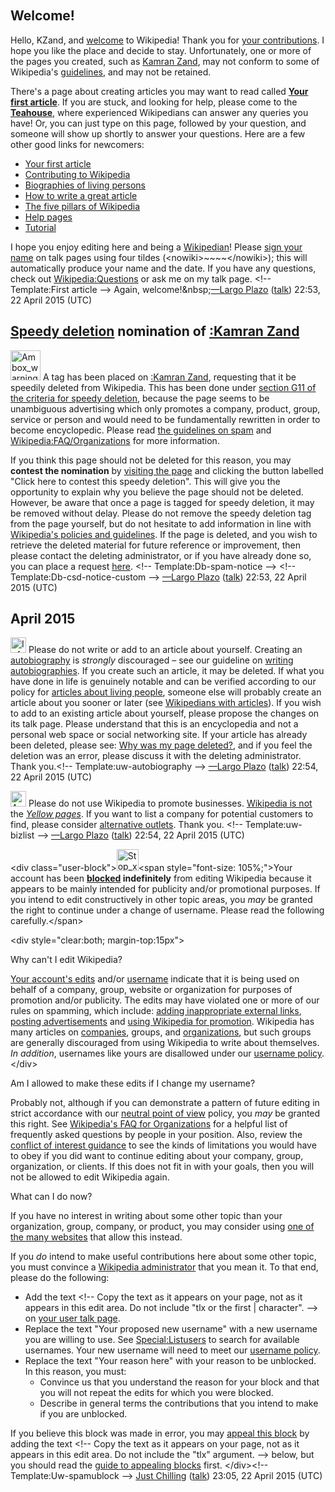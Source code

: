 <article id="46493277" title=User talk:KZand>
	<talkpage id="46493277" title="User talk:KZand">

== Welcome! ==

Hello, KZand, and [[Project:Introduction|welcome]] to Wikipedia! Thank you for [[Special:Contributions/KZand|your contributions]]. I hope you like the place and decide to stay. Unfortunately, one or more of the pages you created, such as [[Kamran Zand]], may not conform to some of Wikipedia's [[Wikipedia:List of policies|guidelines]], and may not be retained. 

There's a page about creating articles you may want to read called '''[[Wikipedia:Your first article|Your first article]]'''. If you are stuck, and looking for help, please come to the '''[[Wikipedia:Teahouse|Teahouse]]''', where experienced Wikipedians can answer any queries you have! Or, you can just type '''{{tl|help me}}''' on this page, followed by your question, and someone will show up shortly to answer your questions. Here are a few other good links for newcomers:
* [[Wikipedia:Your first article|Your first article]]
* [[Wikipedia:Contributing to Wikipedia|Contributing to Wikipedia]]
* [[Wikipedia:Biographies of living persons|Biographies of living persons]]
* [[Wikipedia:Article development|How to write a great article]]
* [[Wikipedia:Five pillars|The five pillars of Wikipedia]]
* [[Help:Contents|Help pages]]
* [[Wikipedia:Tutorial|Tutorial]]
I hope you enjoy editing here and being a [[Wikipedia:Wikipedians|Wikipedian]]! Please [[Wikipedia:Signatures|sign your name]] on talk pages using four tildes (&lt;nowiki&gt;~~~~&lt;/nowiki&gt;); this will automatically produce your name and the date. If you have any questions, check out [[Wikipedia:Questions]] or ask me on my talk page. &lt;!-- Template:First article --&gt; Again, welcome!&amp;nbsp;[[User:Largoplazo|—Largo Plazo]] ([[User talk:Largoplazo|talk]]) 22:53, 22 April 2015 (UTC)

==[[Wikipedia:Criteria for speedy deletion|Speedy deletion]] nomination of [[:Kamran Zand]]==
[[File:Ambox warning pn.svg|48px|left|alt=|link=]]
{{Quote box|quote=&lt;p&gt;If this is the first article that you have created, you may want to read [[WP:Your first article|the guide to writing your first article]].&lt;/p&gt;&lt;p&gt;You may want to consider using the [[Wikipedia:Article wizard|Article Wizard]] to help you create articles.&lt;/p&gt;|width=20%|align=right}}
A tag has been placed on [[:Kamran Zand]], requesting that it be speedily deleted from Wikipedia. This has been done under [[WP:CSD#G11|section G11 of the criteria for speedy deletion]], because the page seems to be unambiguous advertising which only promotes a company, product, group, service or person and would need to be fundamentally rewritten in order to become encyclopedic. Please read [[Wikipedia:Spam|the guidelines on spam]] and [[Wikipedia:FAQ/Organizations]] for more information. 

If you think this page should not be deleted for this reason, you may '''contest the nomination''' by [[:Kamran Zand|visiting the page]] and clicking the button labelled &quot;Click here to contest this speedy deletion&quot;. This will give you the opportunity to explain why you believe the page should not be deleted. However, be aware that once a page is tagged for speedy deletion, it may be removed without delay. Please do not remove the speedy deletion tag from the page yourself, but do not hesitate to add information in line with [[Wikipedia:List of policies|Wikipedia's policies and guidelines]]. If the page is deleted, and you wish to retrieve the deleted material for future reference or improvement, then please contact the deleting administrator, or if you have already done so, you can place a request [[WP:RFUD|here]]. &lt;!-- Template:Db-spam-notice --&gt; &lt;!-- Template:Db-csd-notice-custom --&gt; [[User:Largoplazo|—Largo Plazo]] ([[User talk:Largoplazo|talk]]) 22:53, 22 April 2015 (UTC)

== April 2015 ==
[[File:Information.svg|25px|alt=Information icon]] Please do not write or add to an article about yourself. Creating an [[Wikipedia:Autobiography|autobiography]] is ''strongly'' discouraged – see our guideline on [[WP:AUTOBIO|writing autobiographies]]. If you create such an article, it may be deleted. If what you have done in life is genuinely notable and can be verified according to our policy for [[WP:PEOPLE|articles about living people]], someone else will probably create an article about you sooner or later (see [[Wikipedia:Wikipedians with articles|Wikipedians with articles]]). If you wish to add to an existing article about yourself, please propose the changes on its talk page. Please understand that this is an encyclopedia and not a personal web space or social networking site. If your article has already been deleted, please see: [[Wikipedia:Why was my page deleted?|Why was my page deleted?]], and if you feel the deletion was an error, please discuss it with the deleting administrator. Thank you.&lt;!-- Template:uw-autobiography --&gt; [[User:Largoplazo|—Largo Plazo]] ([[User talk:Largoplazo|talk]]) 22:54, 22 April 2015 (UTC)

[[File:Ambox warning pn.svg|25px]] Please do not use Wikipedia to promote businesses. [[Wikipedia:What Wikipedia is not|Wikipedia is not]] the ''[[Yellow pages]]''. If you want to list a company for potential customers to find, please consider [[WP:alternative outlets#Directory of alternatives|alternative outlets]]. Thank you. [[Category:User talk pages with Uw-bizlist notices|{{PAGENAME}}]]&lt;!-- Template:uw-bizlist --&gt; [[User:Largoplazo|—Largo Plazo]] ([[User talk:Largoplazo|talk]]) 22:54, 22 April 2015 (UTC)

&lt;div class=&quot;user-block&quot;&gt;[[Image:Stop_x_nuvola.svg|left|35px|alt=]]&lt;span style=&quot;font-size: 105%;&quot;&gt;Your account has been '''[[Wikipedia:Blocking policy|blocked]] indefinitely''' from editing Wikipedia because it appears to be mainly intended for publicity and/or promotional purposes. If you intend to edit constructively in other topic areas, you ''may'' be granted the right to continue under a change of username. Please read the following carefully.&lt;/span&gt;

&lt;div style=&quot;clear:both; margin-top:15px&quot;&gt;
;Why can't I edit Wikipedia?
[[Special:MyContributions|Your account's edits]] and/or [[Special:MyPage|username]] indicate that it is being used on behalf of a company, group, website or organization for purposes of promotion and/or publicity. The edits may have violated one or more of our rules on spamming, which include: [[Wikipedia:Spam#External link spamming|adding inappropriate external links]], [[WP:Spam|posting advertisements]] and [[Wikipedia:What Wikipedia is not#Wikipedia is not a soapbox or means of promotion|using Wikipedia for promotion]]. Wikipedia has many articles on [[:Category:Companies|companies]], groups, and [[:Category:Organizations|organizations]], but such groups are generally discouraged from using Wikipedia to write about themselves. ''In addition'', usernames like yours are disallowed under our [[Wikipedia:Username policy#Promotional names|username policy]].
&lt;/div&gt;

;Am I allowed to make these edits if I change my username?
Probably not, although if you can demonstrate a pattern of future editing in strict accordance with our [[Wikipedia:neutral point of view|neutral point of view]] policy, you ''may'' be granted this right.  See [[WP:FAQ/Organizations|Wikipedia's FAQ for Organizations]] for a helpful list of frequently asked questions by people in your position. Also, review the [[WP:Conflict of interest|conflict of interest guidance]] to see the kinds of limitations you would have to obey if you did want to continue editing about your company, group, organization, or clients. If this does not fit in with your goals, then you will not be allowed to edit Wikipedia again.

;What can I do now?

If you have no interest in writing about some other topic than your organization, group, company, or product, you may consider using [[WP:Alternative outlets|one of the many websites]] that allow this instead. 
 
If you ''do'' intend to make useful contributions here about some other topic, you must convince a [[Wikipedia:Administrators|Wikipedia administrator]] that you mean it. To that end, please do the following:

*Add the text &lt;!-- Copy the text as it appears on your page, not as it appears in this edit area. Do not include &quot;tlx or the first | character&quot;. --&gt;{{tlx|unblock-spamun|Your proposed new username|Your reason here}} on [[Special:MyTalk|your user talk page]].
*Replace the text &quot;Your proposed new username&quot; with a new username you are willing to use. See [[Special:Listusers]] to search for available usernames. Your new username will need to meet our [[Wikipedia:Username policy|username policy]].
*Replace the text &quot;Your reason here&quot; with your reason to be unblocked. In this reason, you must:
**Convince us that you understand the reason for your block and that you will not repeat the edits for which you were blocked.
**Describe in general terms the contributions that you intend to make if you are unblocked.

If you believe this block was made in error, you may [[Wikipedia:Appealing a block|appeal this block]] by adding the text &lt;!-- Copy the text as it appears on your page, not as it appears in this edit area. Do not include the &quot;tlx&quot; argument. --&gt;{{tlx|unblock|Your reason here}} below, but you should read the [[Wikipedia:Guide to appealing blocks|guide to appealing blocks]] first. &lt;/div&gt;[[Category:Wikipedians who are indefinitely blocked for promotional user names|{{PAGENAME}}]]{{z17}}&lt;!-- Template:Uw-spamublock --&gt; [[User:Just Chilling|Just Chilling]] ([[User talk:Just Chilling|talk]]) 23:05, 22 April 2015 (UTC)
	</talkpage>
</article>